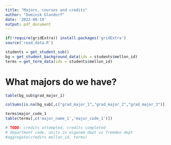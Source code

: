 ```yaml
---
title: "Majors, courses and credits"
author: "Dominik Glandorf"
date: '2022-08-19'
output: pdf_document
---
```


```r
if(!require(gridExtra)) install.packages('gridExtra')
source('read_data.R')
```

```r
students = get_student_sub()
bg = get_student_background_data(ids = students$mellon_id)
terms = get_term_data(ids = students$mellon_id)
```

# What majors do we have?
```r
table(bg_sub$grad_major_1)
```
```r
colSums(is.na(bg_sub[,c("grad_major_1","grad_major_2","grad_major_3")]))
```
```r
terms$major_code_1
table(terms[,c('major_name_1','major_code_1')])
```

```r
# TODO: credits attempted, credits completed
# department code, units in eigenem dept vs fremden dept
#aggregate(credits mellon_id, terms)
```

